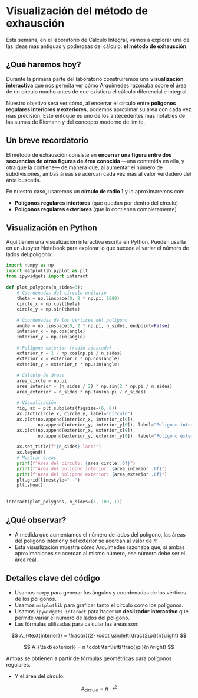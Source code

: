 
<link rel="stylesheet" href="https://cdn.jsdelivr.net/npm/katex/dist/katex.css" />

# Visualización del método de exhausción

Esta semana, en el laboratorio de Cálculo Integral, vamos a explorar una de las ideas más antiguas y poderosas del cálculo: **el método de exhausción**.

## ¿Qué haremos hoy?

Durante la primera parte del laboratorio construiremos una **visualización interactiva** que nos permita ver cómo Arquímedes razonaba sobre el área de un círculo mucho antes de que existiera el cálculo diferencial e integral.

Nuestro objetivo será ver cómo, al encerrar el círculo entre **polígonos regulares interiores y exteriores**, podemos aproximar su área con cada vez más precisión. Este enfoque es uno de los antecedentes más notables de las sumas de Riemann y del concepto moderno de límite.

## Un breve recordatorio

El método de exhausción consiste en **encerrar una figura entre dos secuencias de otras figuras de área conocida** —una contenida en ella, y otra que la contiene— de manera que, al aumentar el número de subdivisiones, ambas áreas se acercan cada vez más al valor verdadero del área buscada.

En nuestro caso, usaremos un **círculo de radio 1** y lo aproximaremos con:
- **Polígonos regulares interiores** (que quedan por dentro del círculo)
- **Polígonos regulares exteriores** (que lo contienen completamente)

## Visualización en Python

Aquí tienen una visualización interactiva escrita en Python. Pueden usarla en un Jupyter Notebook para explorar lo que sucede al variar el número de lados del polígono:

```python
import numpy as np
import matplotlib.pyplot as plt
from ipywidgets import interact
 
def plot_polygons(n_sides=3):
    # Coordenadas del círculo unitario
    theta = np.linspace(0, 2 * np.pi, 1000)
    circle_x = np.cos(theta)
    circle_y = np.sin(theta)
 
    # Coordenadas de los vértices del polígono
    angle = np.linspace(0, 2 * np.pi, n_sides, endpoint=False)
    interior_x = np.cos(angle)
    interior_y = np.sin(angle)
 
    # Polígono exterior (radio ajustado)
    exterior_r = 1 / np.cos(np.pi / n_sides)
    exterior_x = exterior_r * np.cos(angle)
    exterior_y = exterior_r * np.sin(angle)
 
    # Cálculo de áreas
    area_circle = np.pi
    area_interior = (n_sides / 2) * np.sin(2 * np.pi / n_sides)
    area_exterior = n_sides * np.tan(np.pi / n_sides)
 
    # Visualización
    fig, ax = plt.subplots(figsize=(6, 6))
    ax.plot(circle_x, circle_y, label="Círculo")
    ax.plot(np.append(interior_x, interior_x[0]),
            np.append(interior_y, interior_y[0]), label="Polígono interior")
    ax.plot(np.append(exterior_x, exterior_x[0]),
            np.append(exterior_y, exterior_y[0]), label="Polígono exterior")
 
    ax.set_title(f"{n_sides} lados")
    ax.legend()
    # Mostrar áreas
    print(f"Área del círculo: {area_circle:.6f}")
    print(f"Área del polígono interior: {area_interior:.6f}")
    print(f"Área del polígono exterior: {area_exterior:.6f}")
    plt.grid(linestyle="--")
    plt.show()
 
 
interact(plot_polygons, n_sides=(3, 100, 1))
```

## ¿Qué observar?

- A medida que aumentamos el número de lados del polígono, las áreas del polígono interior y del exterior se acercan al valor de $\pi$
- Esta visualización muestra cómo Arquímedes razonaba que, si ambas aproximaciones se acercan al mismo número, ese número debe ser el área real.

## Detalles clave del código
- Usamos `numpy` para generar los ángulos y coordenadas de los vértices de los polígonos.
- Usamos `matplotlib` para graficar tanto el círculo como los polígonos.
- Usamos `ipywidgets.interact` para hacer un **deslizador interactivo** que permite variar el número de lados del polígono.
- Las fórmulas utilizadas para calcular las áreas son:

$$
A_{\text{interior}} = \frac{n}{2} \cdot \sin\left(\frac{2\pi}{n}\right)
$$

$$
A_{\text{exterior}} = n \cdot \tan\left(\frac{\pi}{n}\right)
$$


Ambas se obtienen a partir de fórmulas geométricas para polígonos regulares.

- Y el área del círculo:

$$
A_{\text{círculo}} = \pi \cdot r^2
$$